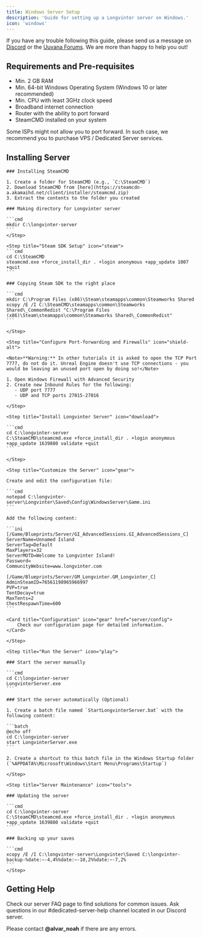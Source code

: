 ```yaml
---
title: Windows Server Setup
description: 'Guide for setting up a Longvinter server on Windows.'
icon: 'windows'
---
```


<Note>If you have any trouble following this guide, please send us a message on [Discord](https://discord.gg/longvinter) or the [Uuvana Forums](https://forum.uuvana.com/t/longvinter-questions-and-help). We are more than happy to help you out!</Note>

## Requirements and Pre-requisites

- Min. 2 GB RAM 
- Min. 64-bit Windows Operating System (Windows 10 or later recommended)
- Min. CPU with least 3GHz clock speed
- Broadband internet connection
- Router with the ability to port forward 
- SteamCMD installed on your system

<Warning>Some ISPs might not allow you to port forward. In such case, we recommend you to purchase VPS / Dedicated Server services.</Warning>

## Installing Server

<Steps>
    <Step title="System Setup" icon="desktop">

    ### Installing SteamCMD
    
    1. Create a folder for SteamCMD (e.g., `C:\SteamCMD`)
    2. Download SteamCMD from [here](https://steamcdn-a.akamaihd.net/client/installer/steamcmd.zip)
    3. Extract the contents to the folder you created

    ### Making directory for Longvinter server

    ```cmd
    mkdir C:\longvinter-server
    ```
    </Step>

    <Step title="Steam SDK Setup" icon="steam">
    ```cmd
    cd C:\SteamCMD
    steamcmd.exe +force_install_dir . +login anonymous +app_update 1007 +quit
    ```

    ### Copying Steam SDK to the right place

    ```cmd
    mkdir C:\Program Files (x86)\Steam\steamapps\common\Steamworks Shared
    xcopy /E /I C:\SteamCMD\steamapps\common\Steamworks Shared\_CommonRedist "C:\Program Files (x86)\Steam\steamapps\common\Steamworks Shared\_CommonRedist"
    ```

    </Step>

    <Step title="Configure Port-forwarding and Firewalls" icon="shield-alt">

    <Note>**Warning:** In other tutorials it is asked to open the TCP Port 7777, do not do it. Unreal Engine doesn't use TCP connections - you would be leaving an unused port open by doing so!</Note>

    1. Open Windows Firewall with Advanced Security
    2. Create new Inbound Rules for the following:
       - UDP port 7777
       - UDP and TCP ports 27015-27016

    </Step>

    <Step title="Install Longvinter Server" icon="download">

    ```cmd
    cd C:\longvinter-server
    C:\SteamCMD\steamcmd.exe +force_install_dir . +login anonymous +app_update 1639880 validate +quit
    ```

    </Step>

    <Step title="Customize the Server" icon="gear">

    Create and edit the configuration file:

    ```cmd
    notepad C:\longvinter-server\Longvinter\Saved\Config\WindowsServer\Game.ini
    ```

    Add the following content:

    ```ini
    [/Game/Blueprints/Server/GI_AdvancedSessions.GI_AdvancedSessions_C]
    ServerName=Unnamed Island
    ServerTag=Default
    MaxPlayers=32
    ServerMOTD=Welcome to Longvinter Island!
    Password=
    CommunityWebsite=www.longvinter.com

    [/Game/Blueprints/Server/GM_Longvinter.GM_Longvinter_C]
    AdminSteamID=76561198965966997
    PVP=true
    TentDecay=true
    MaxTents=2
    ChestRespawnTime=600
    ```

    <Card title="Configuration" icon="gear" href="server/config">
        Check our configuration page for detailed information.
    </Card>

    </Step>

    <Step title="Run the Server" icon="play">

    ### Start the server manually

    ```cmd
    cd C:\longvinter-server
    LongvinterServer.exe
    ```

    ### Start the server automatically (Optional)

    1. Create a batch file named `StartLongvinterServer.bat` with the following content:

    ```batch
    @echo off
    cd C:\longvinter-server
    start LongvinterServer.exe
    ```

    2. Create a shortcut to this batch file in the Windows Startup folder (`%APPDATA%\Microsoft\Windows\Start Menu\Programs\Startup`)

    </Step>

    <Step title="Server Maintenance" icon="tools">

    ### Updating the server

    ```cmd
    cd C:\longvinter-server
    C:\SteamCMD\steamcmd.exe +force_install_dir . +login anonymous +app_update 1639880 validate +quit
    ```

    ### Backing up your saves

    ```cmd
    xcopy /E /I C:\longvinter-server\Longvinter\Saved C:\longvinter-backup-%date:~-4,4%%date:~-10,2%%date:~-7,2%
    ```
    </Step>
</Steps>

## Getting Help

<CardGroup cols={2}>
  <Card title="FAQ" icon="question" href="server/faq">
    Check our server FAQ page to find solutions for common issues.
  </Card>
  <Card title="Discord" icon="discord" href="https://discord.gg/longvinter">
    Ask questions in our #dedicated-server-help channel located in our Discord server.
  </Card>
</CardGroup>

<Tip>Please contact **@alvar_noah** if there are any errors.</Tip>


